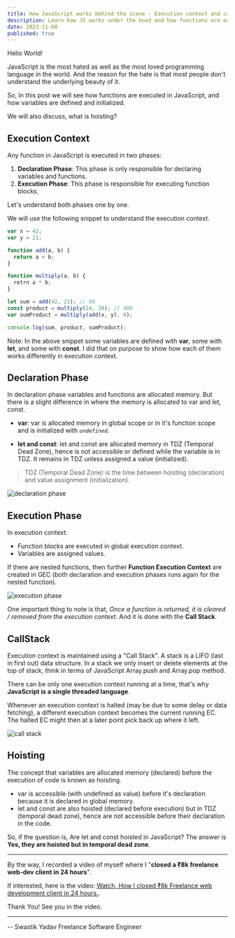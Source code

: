 ```yaml
---
title: How JavaScript works behind the scene - Execution context and callstack
description: Learn how JS works under the hood and how functions are executed in JavaScript with execution context.
date: 2023-11-08
published: true
---
```


Hello World!

JavaScript is the most hated as well as the most loved programming language in the world. And the reason for the hate is that most people don't understand the underlying beauty of it.

So, In this post we will see how functions are executed in JavaScript, and how variables are defined and initialized.

We will also discuss, what is hoisting?

## Execution Context

Any function in JavaScript is executed in two phases:

1. **Declaration Phase**: This phase is only responsible for declaring variables and functions.
2. **Execution Phase**: This phase is responsible for executing function blocks.

Let's understand both phases one by one.

We will use the following snippet to understand the execution context.

```js
var x = 42;
var y = 21;

function add(a, b) {
  return a + b;
}

function multiply(a, b) {
  retrn a * b;
}

let sum = add(42, 21); // 68
const product = multiply(24, 20); // 480
var sumProduct = multiply(add(x, y), 0);

console.log(sum, product, sumProduct);
```

Note: In the above snippet some variables are defined with **var**, some with **let**, and some with **const**. I did that on purpose to show how each of them works differently in execution context.

## Declaration Phase

In declaration phase variables and functions are allocated memory. But there is a slight difference in where the memory is allocated to var and let, const.

- **var**: var is allocated memory in global scope or in it's function scope and is initialized with _`undefined`_.

- **let and const**: let and const are allocated memory in TDZ (Temporal Dead Zone), hence is not accessible or defined while the variable is in TDZ. It remains in TDZ unless assigned a value (initialized).

> TDZ (Temporal Dead Zone) is the time between hoisting (declaration) and value assignment (initialization).

![declaration phase](https://dev-to-uploads.s3.amazonaws.com/uploads/articles/uvmu4my9ewjr16trryjx.png)

## Execution Phase

In execution context:

- Function blocks are executed in global execution context.
- Variables are assigned values.

If there are nested functions, then further **Function Execution Context** are created in GEC (both declaration and execution phases runs again for the nested function).

![execution phase](https://dev-to-uploads.s3.amazonaws.com/uploads/articles/qt2klzkabvzl6t3wumcr.png)

One important thing to note is that, _Once a function is returned, it is cleared / removed from the execution context_. And it is done with the **Call Stack**.

## CallStack

Execution context is maintained using a "Call Stack". A stack is a LIFO (last in first out) data structure. In a stack we only insert or delete elements at the top of stack, think in terms of JavaScript Array.push and Array.pop method.

There can be only one execution context running at a time, that's why **JavaScript is a single threaded language**.

Whenever an execution context is halted (may be due to some delay or data fetching), a different execution context becomes the current running EC. The halted EC might then at a later point pick back up where it left.

![call stack](https://dev-to-uploads.s3.amazonaws.com/uploads/articles/51e01efmqjwhzhz17kom.png)

## Hoisting

The concept that variables are allocated memory (declared) before the execution of code is known as hoisting.

- var is accessible (with undefined as value) before it's declaration because it is declared in global memory.
- let and const are also hoisted (declared before execution) but in TDZ (temporal dead zone), hence are not accessible before their declaration in the code.

So, if the question is, Are let and const hoisted in JavaScript? The answer is **Yes, they are hoisted but in temporal dead zone**.

---

By the way, I recorded a video of myself where I "**closed a ₹8k freelance web-dev client in 24 hours**".

If interested, here is the video: [Watch, How I closed ₹8k Freelance web development client in 24 hours.](https://swastikyadav.com/freelance-optin).

Thank You!
See you in the video.

---

-- Swastik Yadav
Freelance Software Engineer
